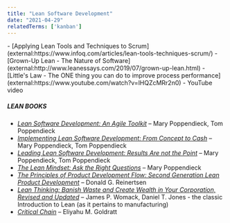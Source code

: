 ```yaml
---
title: "Lean Software Development"
date: "2021-04-29"
relatedTerms: ['kanban']
---
```


<HighlightBox heading="Resource Links" variant="resourceLinks">
- [Applying Lean Tools and Techniques to Scrum](external:https://www.infoq.com/articles/lean-tools-techniques-scrum/)
- [Grown-Up Lean - The Nature of Software](external:http://www.leanessays.com/2019/07/grown-up-lean.html)
- [Little's Law - The ONE thing you can do to improve process performance](external:https://www.youtube.com/watch?v=lHQZcMRr2n0) - YouTube video

##### LEAN BOOKS

- _[Lean Software Development: An Agile Toolkit](external:https://www.amazon.com/Lean-Software-Development-Agile-Toolkit-dp-0321150783/dp/0321150783/&tag=notesfromatoo-20)_ – Mary Poppendieck, Tom Poppendieck
- _[Implementing Lean Software Development: From Concept to Cash](external:https://www.amazon.com/Implementing-Lean-Software-Development-Concept/dp/0321437381/&tag=notesfromatoo-20/&tag=notesfromatoo-20)_ – Mary Poppendieck, Tom Poppendieck
- _[Leading Lean Software Development: Results Are not the Point](external:https://www.amazon.com/Leading-Lean-Software-Development-Addison-Wesley-ebook/dp/B002Y1U7VU/&tag=notesfromatoo-20/&tag=notesfromatoo-20)_ – Mary Poppendieck, Tom Poppendieck
- _[The Lean Mindset: Ask the Right Questions](external:https://www.amazon.com/Lean-Mindset-Ask-Right-Questions-ebook/dp/B00FBH6LBO/&tag=notesfromatoo-20/&tag=notesfromatoo-20)_ – Mary Poppendieck
- [_The Principles of Product Development Flow: Second Generation Lean Product Development_](external:https://www.amazon.com/gp/product/1935401009/&tag=notesfromatoo-20/&tag=notesfromatoo-20) – Donald G. Reinertsen
- [_Lean Thinking: Banish Waste and Create Wealth in Your Corporation, Revised and Updated_](external:https://www.amazon.com/Lean-Thinking-Corporation-Revised-Updated/dp/0743249275/&tag=notesfromatoo-20/&tag=notesfromatoo-20) – James P. Womack, Daniel T. Jones - the classic Introduction to Lean (as it pertains to manufacturing)
- [_Critical Chain_](external:https://www.amazon.com/Critical-Chain-Eliyahu-M-Goldratt/dp/0884271536/&tag=notesfromatoo-20/&tag=notesfromatoo-20) – Eliyahu M. Goldratt 
</HighlightBox>

